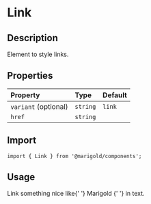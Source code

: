 
<Meta title="Components/Link" />

# Link

## Description

Element to style links.

## Properties

| Property             | Type     | Default |
| :------------------- | :------- | :------ |
| `variant` (optional) | `string` | `link`  |
| `href`               | `string` |         |

## Import

```tsx
import { Link } from '@marigold/components';
```

## Usage

<Canvas>
  <Story name="Link">
    <Text>
      Link something nice like{' '}
      <Link href="#!" target="_blank">
        Marigold
      </Link>{' '}
      in text.
    </Text>
  </Story>
</Canvas>
